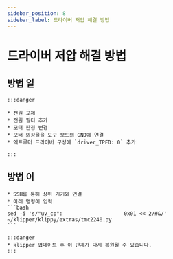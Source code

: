 ```yaml
---
sidebar_position: 8
sidebar_label: 드라이버 저압 해결 방법
---
```


# 드라이버 저압 해결 방법

## 방법 일

    :::danger

    * 전원 교체
    * 전원 필터 추가
    * 모터 판정 변경
    * 모터 외장물을 도구 보드의 GND에 연결
    * 엑트루더 드라이버 구성에 `driver_TPFD: 0` 추가

    :::

## 방법 이
    * SSH를 통해 상위 기기와 연결
    * 아래 명령어 입력
    ```bash
    sed -i 's/"uv_cp":                    0x01 << 2/#&/' ~/klipper/klippy/extras/tmc2240.py
    ```

    :::danger
    * klipper 업데이트 후 이 단계가 다시 복원될 수 있습니다.
    :::

